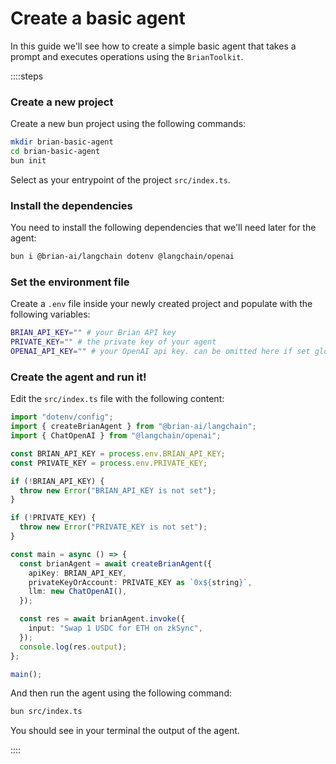 # Create a basic agent

In this guide we'll see how to create a simple basic agent that takes a prompt and executes operations using the `BrianToolkit`.

::::steps

### Create a new project

Create a new bun project using the following commands:

```bash
mkdir brian-basic-agent
cd brian-basic-agent
bun init
```

Select as your entrypoint of the project `src/index.ts`.

### Install the dependencies

You need to install the following dependencies that we'll need later for the agent:

```bash
bun i @brian-ai/langchain dotenv @langchain/openai
```

### Set the environment file

Create a `.env` file inside your newly created project and populate with the following variables:

```bash
BRIAN_API_KEY="" # your Brian API key
PRIVATE_KEY="" # the private key of your agent
OPENAI_API_KEY="" # your OpenAI api key. can be omitted here if set globally
```

### Create the agent and run it!

Edit the `src/index.ts` file with the following content:

```typescript
import "dotenv/config";
import { createBrianAgent } from "@brian-ai/langchain";
import { ChatOpenAI } from "@langchain/openai";

const BRIAN_API_KEY = process.env.BRIAN_API_KEY;
const PRIVATE_KEY = process.env.PRIVATE_KEY;

if (!BRIAN_API_KEY) {
  throw new Error("BRIAN_API_KEY is not set");
}

if (!PRIVATE_KEY) {
  throw new Error("PRIVATE_KEY is not set");
}

const main = async () => {
  const brianAgent = await createBrianAgent({
    apiKey: BRIAN_API_KEY,
    privateKeyOrAccount: PRIVATE_KEY as `0x${string}`,
    llm: new ChatOpenAI(),
  });

  const res = await brianAgent.invoke({
    input: "Swap 1 USDC for ETH on zkSync",
  });
  console.log(res.output);
};

main();
```

And then run the agent using the following command:

```bash
bun src/index.ts
```

You should see in your terminal the output of the agent.

::::
